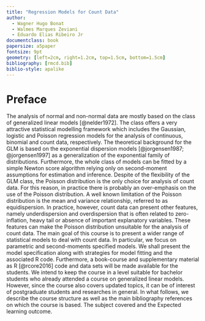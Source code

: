 ```yaml
---
title: "Regression Models for Count Data"
author:
  - Wagner Hugo Bonat
  - Walmes Marques Zeviani
  - Eduardo Elias Ribeiro Jr
documentclass: book
papersize: a5paper
fontsize: 9pt
geometry: [left=2cm, right=1.2cm, top=1.5cm, bottom=1.5cm]
bibliography: [rmcd.bib]
biblio-style: apalike
---
```


# Preface {-}

The analysis of normal and non-normal data are mostly based on the class
of generalized linear models [@nelder1972]. The class offers a very
attractive statistical modelling framework which includes the Gaussian,
logistic and Poisson regression models for the analysis of continuous,
binomial and count data, respectively. The theoretical background for
the GLM is based on the exponential dispersion models
[@jorgensen1987; @jorgensen1997] as a generalization of the exponential
family of distributions. Furthermore, the whole class of models can be
fitted by a simple Newton score algorithm relying only on second-moment
assumptions for estimation and inference.  Despite of the flexibility of
the GLM class, the Poisson distribution is the only choice for analysis
of count data. For this reason, in practice there is probably an
over-emphasis on the use of the Poisson distribution. A well known
limitation of the Poisson distribution is the mean and variance
relationship, referred to as equidispersion. In practice, however, count
data can present other features, namely underdispersion and
overdispersion that is often related to zero-inflation, heavy tail or
absence of important explanatory variables. These features can make the
Poisson distribution unsuitable for the analysis of count data.  The
main goal of this course is to present a wider range of statistical
models to deal with count data. In particular, we focus on parametric
and second-moments specified models. We shall present the model
specification along with strategies for model fitting and the associated
R code. Furthermore, a book-course and supplementary material as R
[@rcore2016] code and data sets will be made available for the students.
We intend to keep the course in a level suitable for bachelor students
who already attended a course on generalized linear models. However,
since the course also covers updated topics, it can be of interest of
postgraduate students and researches in general. In what follows, we
describe the course structure as well as the main bibliography
references on which the course is based. The subject covered and the
Expected learning outcome.
